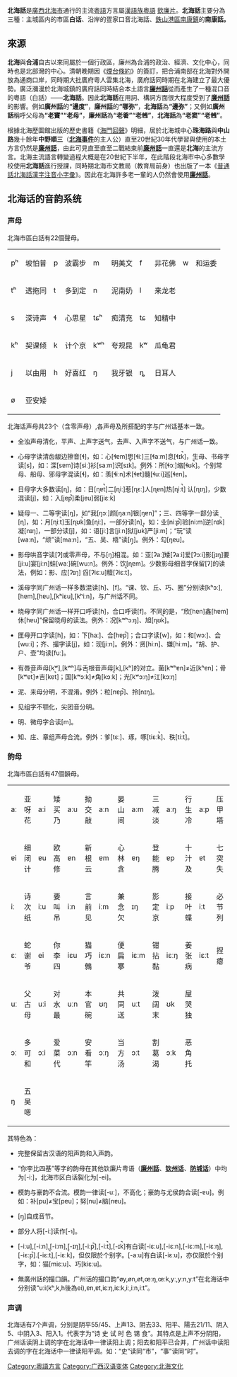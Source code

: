 {{unreferenced|time=2015-03-30T00:52:14+00:00}}
{{copyedit|time=2015-03-30T00:51:24+00:00}}
{{Spoken Wikipedia|用广西北海话朗读的“北海话”维基词条.ogg|2020年|10月28日|语音}}
{{Infobox Language
|name=北海話
|familycolor=汉藏语系
|states={{CHN}}
|region=[[廣西|廣西]][[北海市|北海市]]城區
|speakers=
|fam1=[[汉藏语系|汉藏语系]]
|fam2=[[漢語族|漢語族]]
|fam3=[[粵語|粵語]]
|fam4=[[欽廉片|欽廉片]]
|iso3=yue
|iso4=
}}
'''北海話'''是[[广西壮族自治区|廣西]][[北海市|北海市]]通行的主流[[粵語|粵語]]方言屬[[漢語族|漢語族]][[粵語|粵語]]    [[钦廉片|欽廉片]]。'''北海話'''主要分為三種：主城區内的市區'''白话'''、沿岸的疍家口音北海話、[[铁山港区|鉄山港區]][[南康镇|南康鎮]]的'''南康話。'''

== 來源 ==
'''北海'''與'''合浦'''自古以來同屬於一個行政區，廉州為合浦的政治、經濟、文化中心，同時也是北部灣的中心。清朝晚期因《[[烟台条约|煙台條約]]》的簽訂，把合浦南部在北海對外開放為通商口岸，同時期大批廣府粵人雲集北海，廣府話同時期在北海建立了最大優勢。廣泛瀰漫於北海城鎮的廣府話同時結合本土語言'''[[廉州话|廉州話]]'''從而產生了一種混口音的粵語（白話）——'''北海話'''。因此'''北海話'''在用詞、構詞方面很大程度受到了'''[[廉州话|廉州話]]'''的影響。例如'''廣州話'''的'''“邊度”'''，'''廉州話'''的'''“哪弥”'''，'''北海話'''為'''“邊弥”'''；又例如'''廣州話'''稱呼父母為'''“老竇”“老母”'''，'''廉州話'''為'''“老㸙”“老乸”'''，'''北海話'''為'''“老窦”“老乸”'''。

根據北海歷圖館出版的歷史書籍《[[海門回聲|海門回聲]]》明細，居於北海城中心'''珠海路'''與'''中山路'''幾十餘年'''中野順三'''（'''[[北海事件|北海事件]]'''的主人公）直至20世紀30年代學習與使用的本土方言仍然是'''[[廉州话|廉州話]]'''，由此可見直至直至二戰結束前'''[[廉州话|廉州話]]'''一直還是'''北海'''的主流方言。北海主流語言轉變過程大概是在20世紀下半年，在此階段北海市中心多數學校使用'''北海話'''進行授課，同時期北海市文教局（教育局前身）也出版了一本《[[普通話北海話漢字注音小字彙|普通話北海話漢字注音小字彙]]》。因此在北海許多老一輩的人仍然會使用'''[[廉州话|廉州話]]'''。

== 北海话的音韵系统 ==
=== 声母 ===
北海市區白話有22個聲母。

{|class="wikitable"
|-
|pʰ || 坡怕普|| p || 波霸步 || m || 明美文 || f || 非花佛 || w || 和运委
|-
|tʰ || 透拖同 || t || 多到定 || n || 泥南奶 || l || 来龙老
|-
| s || 深诗声 || ɬ || 心思星 || tɕʰ || 痴清充 || tɕ || 知精中
|- 
|kʰ || 契课倾 || k || 计个京 || kʷʰ || 夸规昆 || kʷ || 瓜龟君 
|-
|j || 以由用 || h || 好喜红 || ŋ || 我牙银 || ȵ || 日耳人
|-
| ø || 亚安矮
|}

北海话声母共23个（含零声母）,各声母及所搭配的字与广州话基本一致。

* 全浊声母清化，平声、上声字送气，去声、入声字不送气，与广州话一致。

* 心母字读清齿龈边擦音[ɬ]，如：心[ɬɐm]思[ɬiː]三[ɬaːm]息[ɬɪk̚]，生母、书母字读[s]，如：深[sɐm]诗[siː]衫[saːm]识[sɪk̚]。例外：所[ɬɔː]缩[ɬʊk̚]。个别常母、船母、邪母字混读[ɬ]，如：羡[ɬiːn]术[ɬɐt̚]髓[ɬuːi]巡[ɬɐn]。

* 日母字大多数读[ɳ]，如：日[ɳɐt̚]二[ɳiː]惹[ɳɛː]人[ɳɐn]热[ɳiːt̚] 认[ɳɪŋ]，少数混读[j]，如：入[jɐp̚]柔[jɐu]弱[jiɛːk̚]

* 疑母一、二等字读[ŋ]，如“我[ŋɔː]颜[ŋaːn]银[ŋɐn]”；三、四等字一部分读[ɳ]，如：月[ɳiːt̚]玉[ɳʊk̚]鱼[ɳiː]，一部分读[n]，如：业[niːp̚]验[niːm]逆[nɪk̚]凝[nɪŋ]，一部分读[j]，如：语[jiː]言[jiːn]狱[jʊk̚]严[jiːm]；“玩”读[waːn]，“顽”读[maːn]，“五、吴、梧”读[ŋ̩]。例外：勾[ŋɐu]。

* 影母哄音字读[ʔ]或零声母，不与[ŋ]相混。如：亚[ʔaː]矮[ʔaːi]爱[ʔɔːi]影[jɪŋ]要[jiːu]宴[jiːn]蛙[waː]碗[wuːn]。例外：饮[ɳɐm]。少数影母细音字保留[ʔ]的读法，例如：影、应[ʔɪŋ] 舀[ʔiɛːu]䊦[ʔiɛːt̚]。

* 溪母字同广州话一样多数混读[h]、[f]。“课、钦、丘、巧、圈”分别读[kʰɔː],[hɐm],[hɐu],[kʰiɛu],[kʰiːn]，与广州话不同。

* 晓母字同广州话一样开口呼读[h]，合口呼读[f]。不同的是，“欣[hɐn]鑫[hɐm] 休[hɐu]”保留晓母的读法。例外：况[kʷʰɔːŋ]、旭[ɳʊk̚]。

* 匣母开口字读[h]，如：下[haː]、合[hɐp̚]；合口字读[w]，如：和[wɔː]、会[wuːi]；齐、撮字读[j]，如：现[jiːn]。例外：贤[hiːn]、嫌[hiːm]。“胡、护、户、壶”均读[fuː]。

* 有唇音声母[kʷ],[kʷʰ]与舌根音声母[k],[kʰ]的对立。菌[kʷʰɐn]≠近[kʰɐn]；骨[kʷɐt̚]≠吉[kɐt̚]；国[kʷɔːk̚]≠角[kɔːk̚]；光[kʷɔːŋ]≠江[kɔːŋ]

* 泥、来母分明，不混淆。例外：粒[nɐp̚]、拎[nɪŋ]。

* 见组字不颚化，尖团音分明。

* 明、微母字合读[m]。

* 知、庄、章组声母合流。例外：爹[tɛː]、琢，啄[tiɛːk̚]、秩[tiːt̚]。

=== 韵母 ===
北海市區白話有47個韻母。

{|class="wikitable"
|-
|aː || 亚呀花 || aːi || 矮买乃 || aːu || 拗交敲 || aːn || 晏山间 || aːm || 三减淡 || aːŋ || 行生冷 || aːp || 压甲塔 || aːt || 八发杀 || aːk || 白革宅
|-
|ɐi || 细闭计 || ɐu || 欧高修 || ɐn || 新根云 || ɐm || 心林含 || ɐŋ || 登能腾 || ɐp || 十汁及 || ɐt || 七突失 || ɐk || 北得黑
|-
|iː || 诗次纸 || iːu || 要叫吊 || iːn || 言前见 || iːm || 兼念欠 || ɪŋ || 影定京 || iːp || 接叶蝶 || iːt || 必节列 || ɪk || 益激的
|-
|ɛː || 蛇谢爷 || ei || 你李四 || iɛu || 猫巧鷯 || iɛːn || 便扁搴 || iɛːm || 钳拈黏 || iɛːŋ || 姜张病 || iɛːt || 捏瘪 || iɛːk || 锡踢尺 || iɛːp || 夹 
|-
|uː || 父古母 || uːi || 对水最 || uːn || 本官碗 || ʊŋ || 共同送 || uːt || 泼阔末 || ʊk || 屋哭独
|-
|ɔː || 多可和 || ɔːi || 爱菜代 || ɔːn || 安看竿 || ɔːŋ || 当方汤 || ɔːt || 割葛渴 || ɔːk || 恶角托
|-
|ŋ || 五吴嗯
|}

其特色為：

* 完整保留古汉语的阳声韵和入声韵。

* “你李比四基”等字的韵母在其他钦廉片粤语（'''[[廉州话|廉州話]]'''、'''[[欽州話|钦州话]]'''、'''[[防城话|防城话]]'''）中均为[-iː]，北海市区白话裂化为[-ei]。

* 模韵与豪韵不合流。模韵一律读[-uː]，不高化；豪韵与尤侯韵合读[-ɐu]。例如：补[pu]≠宝[pɐu]；努[nu]≠脑[nɐu]。

* [ŋ̩]自成音节。

* 部分人将[-iː]读作[-ɿ]。

* [-iːu],[-iːn],[-iːm],[-ɪŋ],[-iːp̚],[-iːt̚],[-ɪk̚]有白读[-iɛːu],[-iɛːn],[-iɛːm],[-iɛːŋ], [-iɛːp̚].[-iɛːt̚],[-iɛːk̚]，但仅限於个别字。[-aːu]有白读[-iɛːu]，亦仅限於个别字，如：猫[miɛːu]、巧[kiɛːu]。

* 無廣州話的撮口韻。广州话的撮口韵“øy,øn,øt,œːŋ,œːk,yː,yːn,yːt”在北海话中分别读“uːi(kʰ,k,h後為ei),ɐn,ɐt,iɛːŋ,iɛːk,iː,iːn,iːt”。

=== 声调 ===

北海话有7个声调，分别是阴平55/45、上声13、阴去33、阳平、陽去21/11、阴入5、中阴入3、阳入1。代表字为“诗 史 试 时 色 锡 食”。其特点是上声不分阴阳，广州话读阴上调的字在北海话中一律读阳上调；阳去和阳平已合并，广州话中读阳去调的字在北海话中一律读阳平调。如：“史”读同“市”，“事”读同“时”。

{{粵語}}
[[Category:粵語方言|Category:粵語方言]]
[[Category:广西汉语变体|Category:广西汉语变体]]
[[Category:北海文化|Category:北海文化]]